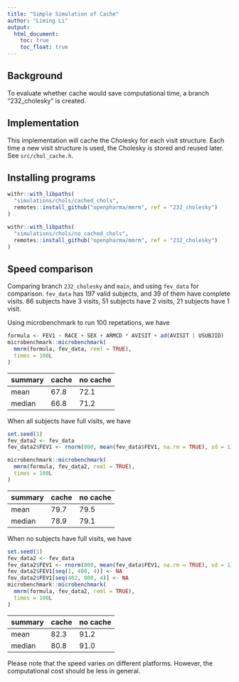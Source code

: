```yaml
---
title: "Simple Simulation of Cache"
author: "Liming Li"
output:
  html_document:
    toc: true
    toc_float: true
---
```


## Background

To evaluate whether cache would save computational time, a branch "232_cholesky" is created.

## Implementation

This implementation will cache the Cholesky for each visit structure.
Each time a new visit structure is used, the Cholesky is stored and reused later.
See `src/chol_cache.h`.

## Installing programs

```r
withr::with_libpaths(
  "simulations/chols/cached_chols",
  remotes::install_github("openpharma/mmrm", ref = "232_cholesky")
)

withr::with_libpaths(
  "simulations/chols/no_cached_chols",
  remotes::install_github("openpharma/mmrm", ref = "232_cholesky")
)
```

## Speed comparison

Comparing branch `232_cholesky` and `main`, and using `fev_data` for comparison.
`fev_data` has 197 valid subjects, and 39 of them have complete visits.
86 subjects have 3 visits, 51 subjects have 2 visits, 21 subjects have 1 visit.

Using microbenchmark to run 100 repetations, we have

```r
formula <- FEV1 ~ RACE + SEX + ARMCD * AVISIT + ad(AVISIT | USUBJID)
microbenchmark::microbenchmark(
  mmrm(formula, fev_data, reml = TRUE),
  times = 100L
)
```

|summary| cache | no cache|
|-------|-------|---------|
| mean | 67.8 | 72.1 |
| median | 66.8 | 71.2 |


When all subjects have full visits, we have

```r
set.seed(1)
fev_data2 <- fev_data
fev_data2$FEV1 <- rnorm(800, mean(fev_data$FEV1, na.rm = TRUE), sd = 1)

microbenchmark::microbenchmark(
  mmrm(formula, fev_data2, reml = TRUE),
  times = 100L
)
```

|summary| cache | no cache|
|-------|-------|---------|
| mean | 79.7 | 79.5 |
| median | 78.9 | 79.1 |


When no subjects have full visits, we have

```r
set.seed(1)
fev_data2 <- fev_data
fev_data2$FEV1 <- rnorm(800, mean(fev_data$FEV1, na.rm = TRUE), sd = 1)
fev_data2$FEV1[seq(1, 400, 4)] <- NA
fev_data2$FEV1[seq(402, 800, 4)] <- NA
microbenchmark::microbenchmark(
  mmrm(formula, fev_data2, reml = TRUE),
  times = 100L
)
```

|summary| cache | no cache|
|-------|-------|---------|
| mean | 82.3 | 91.2 |
| median | 80.8 | 91.0 |


Please note that the speed varies on different platforms.
However, the computational cost should be less in general.
